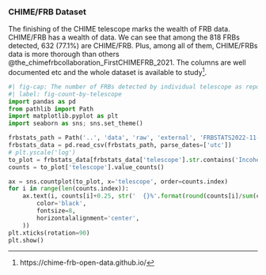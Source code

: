 ### CHIME/FRB Dataset

The finishing of the CHIME telescope marks the wealth of FRB data.
CHIME/FRB has a wealth of data.
We can see that among the 818 FRBs detected, 632 (77.1%) are CHIME/FRB.
Plus, among all of them, CHIME/FRBs data is more thorough than others @the_chimefrbcollaboration_FirstCHIMEFRB_2021. The columns are well documented etc and the whole dataset is available to study^[https://chime-frb-open-data.github.io/].

```python
#| fig-cap: The number of FRBs detected by individual telescope as reported in FRBSTATS^[https://www.herta-experiment.org/frbstats/] to illustrate the sheer dominance of FRBs detected the CHIME/FRB telescope.
#| label: fig-count-by-telescope
import pandas as pd
from pathlib import Path
import matplotlib.pyplot as plt
import seaborn as sns; sns.set_theme()

frbstats_path = Path('..', 'data', 'raw', 'external', 'FRBSTATS2022-11-23_population.csv')
frbstats_data = pd.read_csv(frbstats_path, parse_dates=['utc'])
# plt.yscale('log')
to_plot = frbstats_data[frbstats_data['telescope'].str.contains('Incoherent') == False]
counts = to_plot['telescope'].value_counts()

ax = sns.countplot(to_plot, x='telescope', order=counts.index)
for i in range(len(counts.index)):
    ax.text(i, counts[i]+0.25, str('  {}%'.format(round(counts[i]/sum(counts)*100, 1))), fontdict=dict(
        color='black',
        fontsize=8,
        horizontalalignment='center',
    ))
plt.xticks(rotation=90)
plt.show()
```